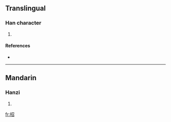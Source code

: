 ==Translingual==

===Han character===
{{Han char|rn=75|rad=木|as=05|sn=9|four=|canj=木尸竹口 (DSHR)}}

# {{defn|Han|sort=木05}}

====References====
* {{Han ref|kx=0519.070|dkj=14624|dj=0907.050|hdz=21191.010|uh=67D6|ud=26582}}

----

==Mandarin==

===Hanzi===
{{cmn-hanzi|pin=[[zhāo]] ([[zhao1]])|wg=chao<sup>1</sup>}}

# {{defn|Mandarin}}

[[fr:柖]]